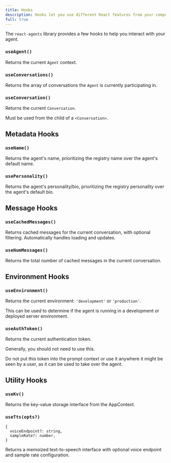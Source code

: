 ```yaml
---
title: Hooks
description: Hooks let you use different React features from your components. You can either use the built-in Hooks or combine them to build your own. This page lists all built-in Hooks in usdk.
full: true
---
```


<InlineTOC defaultOpen={false} items={toc} />

The `react-agents` library provides a few hooks to help you interact with your agent.

### `useAgent()`
Returns the current `Agent` context.

### `useConversations()`
Returns the array of conversations the `Agent` is currently participating in.

### `useConversation()`
Returns the current `Conversation`.

Must be used from the child of a `<Conversation>`.

## Metadata Hooks

### `useName()`
Returns the agent's name, prioritizing the registry name over the agent's default name.

### `usePersonality()`
Returns the agent's personality/bio, prioritizing the registry personality over the agent's default bio.

## Message Hooks

### `useCachedMessages()`
Returns cached messages for the current conversation, with optional filtering. Automatically handles loading and updates.

### `useNumMessages()`
Returns the total number of cached messages in the current conversation.

## Environment Hooks

### `useEnvironment()`
Returns the current environment: `'development'` or `'production'`.

This can be used to determine if the agent is running in a development or deployed server environment.

### `useAuthToken()`
Returns the current authentication token.

Generally, you should not need to use this.

<Callout type="warn"> Do not put this token into the prompt context or use it anywhere it might be seen by a user, as it can be used to take over the agent.</Callout>

## Utility Hooks

### `useKv()`
Returns the key-value storage interface from the AppContext.

### `useTts(opts?)`
```
{
  voiceEndpoint?: string,
  sampleRate?: number,
}
```
Returns a memoized text-to-speech interface with optional voice endpoint and sample rate configuration.